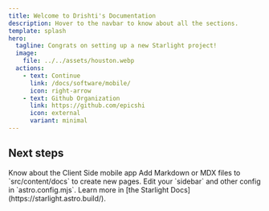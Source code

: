 ```yaml
---
title: Welcome to Drishti's Documentation
description: Hover to the navbar to know about all the sections.
template: splash
hero:
  tagline: Congrats on setting up a new Starlight project!
  image:
    file: ../../assets/houston.webp
  actions:
    - text: Continue
      link: /docs/software/mobile/
      icon: right-arrow
    - text: Github Organization
      link: https://github.com/epicshi
      icon: external
      variant: minimal
---
```



## Next steps

<CardGrid stagger>
	<Card title="Mobile App" icon="pencil">
		Know about the Client Side mobile app
	</Card>
	<Card title="Add new content" icon="add-document">
		Add Markdown or MDX files to `src/content/docs` to create new pages.
	</Card>
	<Card title="Configure your site" icon="setting">
		Edit your `sidebar` and other config in `astro.config.mjs`.
	</Card>
	<Card title="Read the docs" icon="open-book">
		Learn more in [the Starlight Docs](https://starlight.astro.build/).
	</Card>
</CardGrid>